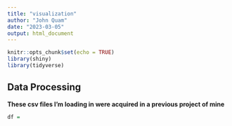 ```yaml
---
title: "visualization"
author: "John Quam"
date: "2023-03-05"
output: html_document
---
```


```r
knitr::opts_chunk$set(echo = TRUE)
library(shiny)
library(tidyverse)
```

## Data Processing

**These csv files I'm loading in were acquired in a previous project of mine**

```r
df = 
```

